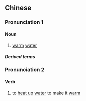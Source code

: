 ==Chinese==
{{zh-forms}}

===Pronunciation 1===
{{zh-pron
|m=nuǎnshuǐ
|c=nyun5 seoi2
|w=3noe sr
|cat=n
}}

====Noun====
{{zh-noun}}

# {{lb|zh|regional}} [[warm]] [[water]]

=====Derived terms=====
{{zh-der|暖水瓶|暖水壺}}

===Pronunciation 2===
{{zh-pron
|m=nuǎnshuǐ
|c=nyun5 seoi2
|w=3noe+2sr
|cat=v
}}

====Verb====
{{zh-verb}}

# to [[heat up]] [[water]] to make it [[warm]]